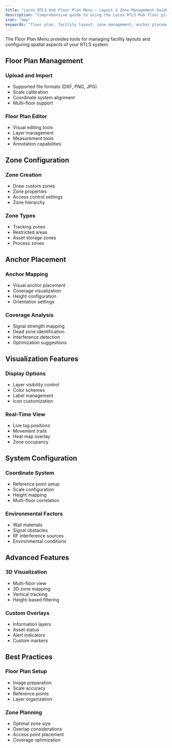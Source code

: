 ```yaml
---
title: "Locus RTLS Hub Floor Plan Menu – Layout & Zone Management Guide"
description: "Comprehensive guide to using the Locus RTLS Hub floor plan menu: visualizing, managing, and optimizing facility layouts, anchor placement, and zone configuration for industrial RTLS deployments."
icon: "map"
keywords: "floor plan, facility layout, zone management, anchor placement, mapping, RTLS configuration, indoor positioning, Locus RTLS"
---
```



The Floor Plan Menu provides tools for managing facility layouts and configuring spatial aspects of your RTLS system.

## Floor Plan Management

### Upload and Import
- Supported file formats (DXF, PNG, JPG)
- Scale calibration
- Coordinate system alignment
- Multi-floor support

### Floor Plan Editor
- Visual editing tools
- Layer management
- Measurement tools
- Annotation capabilities

## Zone Configuration

### Zone Creation
- Draw custom zones
- Zone properties
- Access control settings
- Zone hierarchy

### Zone Types
- Tracking zones
- Restricted areas
- Asset storage zones
- Process zones

## Anchor Placement

### Anchor Mapping
- Visual anchor placement
- Coverage visualization
- Height configuration
- Orientation settings

### Coverage Analysis
- Signal strength mapping
- Dead zone identification
- Interference detection
- Optimization suggestions

## Visualization Features

### Display Options
- Layer visibility control
- Color schemes
- Label management
- Icon customization

### Real-Time View
- Live tag positions
- Movement trails
- Heat map overlay
- Zone occupancy

## System Configuration

### Coordinate System
- Reference point setup
- Scale configuration
- Height mapping
- Multi-floor correlation

### Environmental Factors
- Wall materials
- Signal obstacles
- RF interference sources
- Environmental conditions

## Advanced Features

### 3D Visualization
- Multi-floor view
- 3D zone mapping
- Vertical tracking
- Height-based filtering

### Custom Overlays
- Information layers
- Asset status
- Alert indicators
- Custom markers

## Best Practices

### Floor Plan Setup
- Image preparation
- Scale accuracy
- Reference points
- Layer organization

### Zone Planning
- Optimal zone size
- Overlap considerations
- Access point placement
- Coverage optimization
